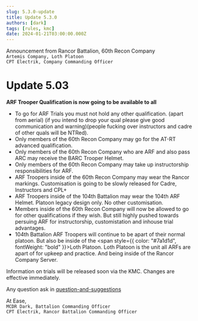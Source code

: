 ```yaml
---
slug: 5.3.0-update
title: Update 5.3.0
authors: [dark]
tags: [rules, kmc]
date: 2024-01-21T03:00:00.000Z
---
```



Announcement from Rancor Battalion, 60th Recon Company<br />
`Artemis Company, Loth Platoon`<br />
`CPT Electrik, Company Commanding Officer`<br />

<!-- truncate -->

# Update 5.03

**ARF Trooper Qualification is now going to be available to all**
- To go for ARF Trials you must not hold any other qualification. (apart from aerial) (if you intend to drop your qual please give good communication and warning)(people fucking over instructors and cadre of other quals will be NTRed).
- Only members of the 60th Recon Company may go for the AT-RT advanced qualification.
- Only members of the 60th Recon Company who are ARF and also pass ARC may receive the BARC Trooper Helmet.
- Only members of the 60th Recon Company may take up instructorship responsibilities for ARF.
- ARF Troopers inside of the 60th Recon Company may wear the Rancor markings. Customisation is going to be slowly released for Cadre, Instructors and CPL+
- ARF Troopers inside of the 104th Battalion may wear the 104th ARF Helmet. Platoon legacy design only. No other customisation.
- Members inside of the 60th Recon Company will now be allowed to go for other qualifications if they wish. But still highly pushed towards persuing ARF for instructorship, customistation and inhouse trial advantages.
- 104th Battalion ARF Troopers will continue to be apart of their normal platoon. But also be inside of the
<span style={{ color: "#7a1d1d", fontWeight: "bold" }}>Loth Platoon</span>. Loth Platoon is the unit all ARFs are apart of for upkeep and practice. And being inside of the Rancor Company Server.

Information on trials will be released soon via the KMC.
Changes are effective immediately.

Any question ask in [question-and-suggestions](https://discord.com/channels/1198378556137410660/1198460745361395722)

At Ease,<br />
`MCDR Dark, Battalion Commanding Officer`<br />
`CPT Electrik, Rancor Battalion Commanding Officer`<br />